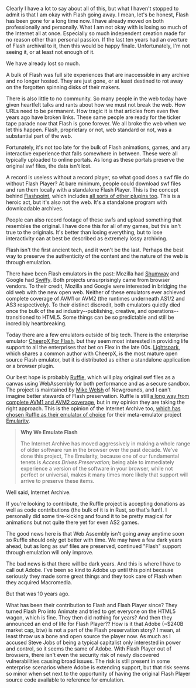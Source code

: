 Clearly I have a lot to say about all of this, but what I haven't stopped to admit is that I am okay with Flash going away. I mean, let's be honest, Flash has been gone for a long time now. I have already moved on both professionally and personally. What I am not okay with is losing so much of the Internet all at once. Especially so much independent creation made for no reason other than personal passion. If the last ten years had an overture of Flash archival to it, then this would be happy finale. Unfortunately, I'm not seeing it, or at least not enough of it.

We have already lost so much.

A bulk of Flash was full site experiences that are inaccessible in any archive and no longer hosted. They are just gone, or at least destined to rot away on the forgotten spinning disks of their makers.

There is also little to no community. So many people in the web today have given heartfelt talks and rants about how we must not break the web. How URLs need to be permanent. How tragic it is that articles from even five years ago have broken links. These same people are ready for the ticker tape parade now that Flash is gone forever. We all broke the web when we let this happen. Flash, proprietary or not, web standard or not, was a substantial part of the web.

Fortunately, it's not too late for the bulk of Flash animations, games, and any interactive experience that falls somewhere in between. These were all typically uploaded to online portals. As long as these portals preserve the original swf files, the data isn't lost.

A record is useless without a record player, so what good does a swf file do without Flash Player? At bare minimum, people could download swf files and run them locally with a standalone Flash Player. This is the concept behind [Flashpoint](https://bluemaxima.org/flashpoint/), which includes [all sorts of other plugins too](https://bluemaxima.org/flashpoint/platforms/). This is a heroic act, but it's also not the web. It's a standalone program with downloadable archives.

People can also record footage of these swfs and upload something that resembles the original. I have done this for all of my games, but this isn't true to the originals. It's better than losing everything, but to lose interactivity can at best be described as extremely lossy archiving.

Flash isn't the first ancient tech, and it won't be the last. Perhaps the best way to preserve the authenticity of the content and the nature of the web is through emulation.

There have been Flash emulators in the past: Mozilla had [Shumway](https://github.com/mozilla/shumway) and Google had [Swiffy](https://developers.google.com/swiffy). Both projects unsurprisingly came from browser vendors. To their credit, Mozilla and Google were interested in bridging the old web with the new open web. Neither of these emulators ever achieved complete coverage of AVM1 or AVM2 (the runtimes underneath AS1/2 and AS3 respectively). To their distinct discredit, both emulators quietly died once the bulk of the ad industry--publishing, creative, and operations--transitioned to HTML5. Some things can be so predictable and still be incredibly heartbreaking.

Today there are a few emulators outside of big tech. There is the enterprise emulator [CheerpX For Flash](https://www.leaningtech.com/pages/cheerpxflash.html), but they seem most interested in providing life support to all the enterprises that bet on Flex in the late 00s. [Lightspark](http://lightspark.github.io/), which shares a common author with CheerpX, is the most mature open source Flash emulator, but it is distributed as either a standalone application or a browser plugin.

Our best hope is probably [Ruffle](https://ruffle.rs/), which will play original swf files as a canvas using WebAssembly for both performance and as a secure sandbox. The project is maintained by [Mike Welsh](http://tilde.town/~herschel/) of Newgrounds, and I can't imagine better stewards of Flash preservation. Ruffle is still [a long way from complete AVM1 and AVM2 coverage](https://ruffle.rs/#compatibility), but in my opinion they are taking the right approach. This is the opinion of the Internet Archive too, [which has chosen Ruffle as their emulator of choice](http://blog.archive.org/2020/11/19/flash-animations-live-forever-at-the-internet-archive/) for their meta-emulator project [Emularity](https://github.com/db48x/emularity).

> **Why We Emulate Flash**
>
> The Internet Archive has moved aggressively in making a whole range of older software run in the browser over the past decade. We’ve done this project, The Emularity, because one of our fundamental tenets is *Access Drives Preservation*; being able to immediately experience a version of the software in your browser, while not perfect or universal, makes it many times more likely that support will arrive to preserve these items.

Well said, Internet Archive.

If you're looking to contribute, the Ruffle project is accepting donations as well as code contributions (the bulk of it is in Rust, so that's fun!). I personally did some tire-kicking and found it to be pretty magical for animations but not quite there yet for even AS2 games.

The good news here is that Web Assembly isn't going away anytime soon so Ruffle should only get better with time. We may have a few dark years ahead, but as long as swf files are preserved, continued "Flash" support through emulation will only improve.

The bad news is that there will be dark years. And this is where I have to call out Adobe. I've been so kind to Adobe up until this point because seriously they made some great things and they took care of Flash when they acquired Macromedia.

But that was 10 years ago.

What has been their contribution to Flash and Flash Player since? They turned Flash Pro into Animate and tried to get everyone on the HTML5 wagon, which is fine. They then did nothing for years? And then they announced an end of life for Flash Player?? How is it that Adobe (~$240B market cap, btw) is not a part of the Flash preservation story? I mean, at least throw us a bone and open source the player now. As much as I accused Steve Jobs of being a typical capitalist only interested in power and control, so it seems the same of Adobe. With Flash Player out of browsers, there isn't even the security risk of newly discovered vulnerabilities causing broad issues. The risk is still present in some enterprise scenarios where Adobe is extending support, but that risk seems so minor when set next to the opportunity of having the original Flash Player source code available to reference for emulation.
